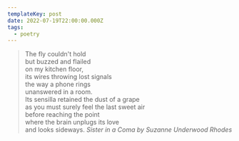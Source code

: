 ```yaml
---
templateKey: post
date: 2022-07-19T22:00:00.000Z
tags:
  - poetry
---
```

> The fly couldn't hold<br/>
> but buzzed and flailed<br/>
> on my kitchen floor,<br/>
> its wires throwing lost signals<br/>
> the way a phone rings<br/>
> unanswered in a room.<br/>
> Its sensilla retained the dust of a grape<br/>
> as you must surely feel the last sweet air<br/>
> before reaching the point<br/>
> where the brain unplugs its love<br/>
> and looks sideways.
> <cite>Sister in a Coma by Suzanne Underwood Rhodes</cite>
